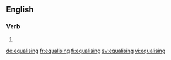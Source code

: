 ==English==

===Verb===
{{head|en}}

# {{present participle of|equalise|lang=en}}

[[de:equalising]]
[[fr:equalising]]
[[fi:equalising]]
[[sv:equalising]]
[[vi:equalising]]